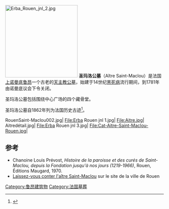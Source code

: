 [[File:Erba_Rouen_jnl_2.jpg|230px]]
'''圣玛洛公墓'''（Aître Saint-Maclou）是法国[[上诺曼底|上诺曼底]][[鲁昂|鲁昂]]一个古老的[[天主教|天主教]][[公墓|公墓]]，始建于14世纪[[黑死病|黑死病]]流行期间，到1781年由诺曼底议会下令关闭。

圣玛洛公墓包括围绕中心广场的四个藏骨堂。

圣玛洛公墓自1862年列为法国历史古迹<ref name="PA00100799">{{Base Mérimée|PA00100799}}</ref>。

<gallery>
RouenSaint-Maclou002.jpg|
File:Erba Rouen jnl 1.jpg|
File:Aitre.jpg|
Aitredétail.jpg|
File:Erba Rouen jnl 3.jpg|
File:Cat-Aitre-Saint-Maclou-Rouen.jpg|
</gallery>

== 参考 ==
<references />
* Chanoine Louis Prévost, ''Histoire de la paroisse et des curés de Saint-Maclou, depuis la Fondation jusqu'à nos jours (1219-1966)'', Rouen, Éditions Maugard, 1970.
* [http://www.rouen.fr/sites/default/files/vah_aitresaintmaclou.pdf Laissez-vous conter l'aître Saint-Maclou]{{dead link|date=2017年12月 |bot=InternetArchiveBot |fix-attempted=yes }} sur le site de la ville de Rouen

[[Category:鲁昂建筑物|Category:鲁昂建筑物]]
[[Category:法国墓葬|Category:法国墓葬]]
